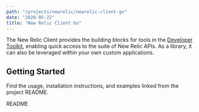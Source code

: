 ```yaml
---
path: "/projects/newrelic/newrelic-client-go"
date: "2020-05-22"
title: "New Relic Client Go"
---
```


<!-- Imports must occur at the top of the file -->

The New Relic Client provides the building blocks for tools in the [Developer Toolkit](https://newrelic.github.io/developer-toolkit/),
enabling quick access to the suite of New Relic APIs. As a library, it can also be leveraged within your own custom applications.

## Getting Started

Find the usage, installation instructions, and examples linked from the project README.

<Link to="https://github.com/newrelic/newrelic-client-go">README</Link>
